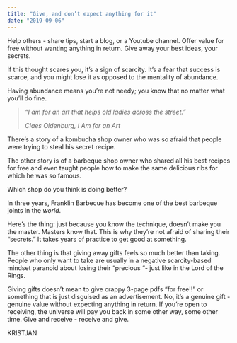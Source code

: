```yaml
---
title: "Give, and don’t expect anything for it"
date: "2019-09-06"
---
```


Help others - share tips, start a blog, or a Youtube channel. Offer value for free without wanting anything in return. Give away your best ideas, your secrets.

If this thought scares you, it’s a sign of scarcity. It’s a fear that success is scarce, and you might lose it as opposed to the mentality of abundance.

Having abundance means you’re not needy; you know that no matter what you’ll do fine. 

> _“I am for an art that helps old ladies across the street.”_
> 
> _Claes Oldenburg, I Am for an Art_

There’s a story of a kombucha shop owner who was so afraid that people were trying to steal his secret recipe. 

The other story is of a barbeque shop owner who shared all his best recipes for free and even taught people how to make the same delicious ribs for which he was so famous.

Which shop do you think is doing better? 

In three years, Franklin Barbecue has become one of the best barbeque joints in the _world_.

Here’s the thing: just because you know the technique, doesn’t make you the master. Masters know that. This is why they’re not afraid of sharing their “secrets.” It takes years of practice to get good at something.

The other thing is that giving away gifts feels so much better than taking. People who only want to take are usually in a negative scarcity-based mindset paranoid about losing their “precious “- just like in the Lord of the Rings.

Giving gifts doesn’t mean to give crappy 3-page pdfs “for free!!” or something that is just disguised as an advertisement. No, it’s a genuine gift - genuine value without expecting anything in return. If you’re open to receiving, the universe will pay you back in some other way, some other time. Give and receive - receive and give.

KRISTJAN
